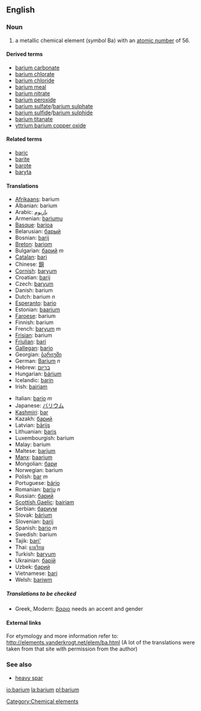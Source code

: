 {{See|Barium}}
==English==
{{elements|Ba|Caesium|Ce|Lanthanum|La}}

=== Noun ===
{{en-noun-unc}}
{{wikipedia}}

# a metallic chemical element (''symbol'' Ba) with an [[atomic number]] of 56.

====Derived terms====
*[[barium carbonate]]
*[[barium chlorate]]
*[[barium chloride]]
*[[barium meal]]
*[[barium nitrate]]
*[[barium peroxide]]
*[[barium sulfate]]/[[barium sulphate]]
*[[barium sulfide]]/[[barium sulphide]]
*[[barium titanate]]
*[[yttrium barium copper oxide]]

====Related terms====
*[[baric]]
*[[barite]]
*[[barote]]
*[[baryta]]

==== Translations ====
{{top}}
*[[Afrikaans]]: barium
*Albanian: barium
*Arabic: [[باريوم]]
*Armenian: [[bariumu]]
*[[Basque]]: [[barioa]]
*Belarusian: [[барый]]
*Bosnian: [[barij]]
*[[Breton]]: [[bariom]]
*Bulgarian: [[барий]] ''m''
*[[Catalan]]: [[bari]]
*Chinese: [[鋇]]
*[[Cornish]]: [[baryum]]
*Croatian: [[barij]]
*Czech: [[baryum]]
*Danish: barium
*Dutch: barium ''n''
*[[Esperanto]]: [[bario]]
*Estonian: [[baarium]]
*[[Faroese]]: barium
*Finnish: barium
*French: [[baryum]] ''m''
*[[Frisian]]: barium
*[[Friulian]]: [[bari]]
*[[Gallegan]]: [[bario]]
*Georgian: [[ბარიუმი]]
*German: [[Barium]] ''n''
*Hebrew: [[בריום]]
*Hungarian: [[bárium]]
*Icelandic: [[barín]]
*Irish: [[bairiam]]
{{mid}}
*Italian: [[bario]] ''m''
*Japanese: [[バリウム]]
*[[Kashmiri]]: [[bar]]
*Kazakh: [[барий]]
*Latvian: [[bārijs]]
*Lithuanian: [[baris]]
*Luxembourgish: barium
*Malay: barium
*Maltese: [[barjum]]
*[[Manx]]: [[baarium]]
*Mongolian: [[бари]]
*Norwegian: barium
*Polish:  [[bar]] ''m''
*Portuguese: [[bário]]
*Romanian: [[bariu]] ''n''
*Russian: [[барий]] '' ''
*[[Scottish Gaelic]]: [[bairiam]]
*Serbian: [[бариум]]
*Slovak: [[bárium]]
*Slovenian: [[barij]]
*Spanish: [[bario]] ''m''
*Swedish: barium
*Tajik: [[bari']]
*Thai: [[แบเรียม]]
*Turkish: [[baryum]]
*Ukrainian: [[барiй]]
*Uzbek: [[барий]]
*Vietnamese: [[bari]]
*Welsh: [[bariwm]]
{{bottom}}

=====Translations to be checked=====
<!--Remove this section once all of the translations below have been moved into the tables above.-->
{{checktrans}}

*Greek, Modern: [[βαριο]] '' '' needs an accent and gender

====External links====
For etymology and more information refer to:
http://elements.vanderkrogt.net/elem/ba.html
(A lot of the translations were taken from that site with permission from the author)

===See also===
*[[heavy spar]]

[[Category:Chemical elements]]

[[io:barium]]
[[la:barium]]
[[pl:barium]]